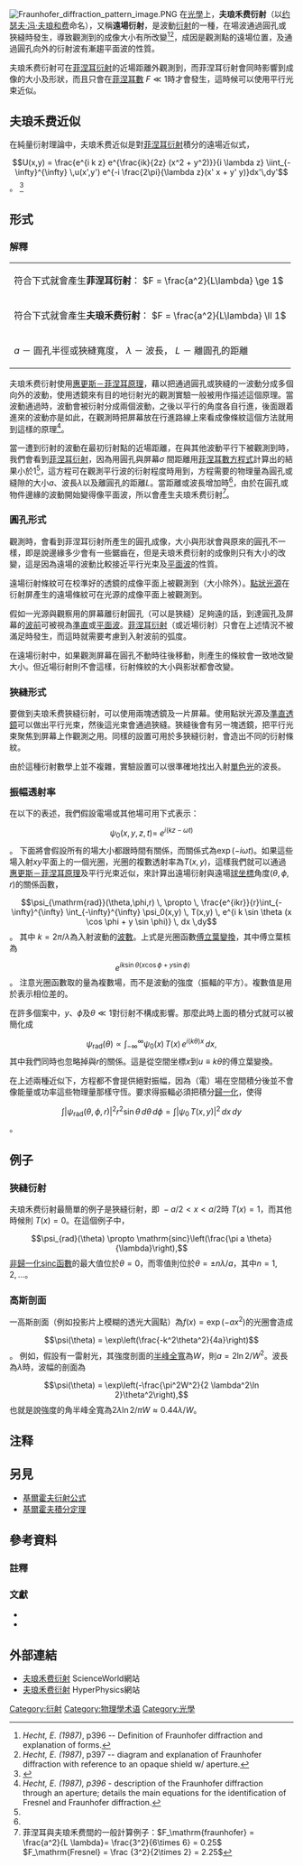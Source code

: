 {{NoteTA
| G1 = 物理学
| T = zh-hans:夫琅禾费衍射;zh-hk:夫琅和費繞射;zh-tw:夫朗和斐繞射;
| 1 = zh-hans:夫琅禾费;zh-hk:夫琅和費;zh-tw:夫朗和斐;
| 2 = zh-hans:夫琅和费;zh-hk:夫琅和費;zh-tw:夫朗和斐;
}}
[[File:Fraunhofer_diffraction_pattern_image.PNG|thumb]]
在[[光學|光學]]上，'''夫琅禾费衍射'''{{NoteTag|在中国大陆，物理学家Joseph von Fraunhofer译作“约瑟夫·冯·夫琅-{}-'''和'''费”，但在学界指该衍射时译作“夫琅-{}-'''禾'''费衍-{}-射”}}（以[[约瑟夫·冯·夫琅和费|约瑟夫·冯·夫琅和费]]命名），又稱'''遠場衍射'''，是波動[[衍射|衍射]]的一種，在場波通過圓孔或狹縫時發生，導致觀測到的成像大小有所改變<ref name="Hecht_optics_p396">''Hecht, E. (1987)'', p396 -- Definition of Fraunhofer diffraction and explanation of forms.</ref><ref name="Hecht_optics_p397">''Hecht, E. (1987)'', p397 -- diagram and explanation of Fraunhofer diffraction with reference to an opaque shield w/ aperture.</ref>，成因是觀測點的遠場位置，及通過圓孔向外的衍射波有漸趨平面波的性質。

夫琅禾费衍射可在[[菲涅耳衍射|菲涅耳衍射]]的近場距離外觀測到，而菲涅耳衍射會同時影響到成像的大小及形狀，而且只會在[[菲涅耳數|菲涅耳數]] <math>F \ll 1</math>時才會發生，這時候可以使用平行光束近似。

==夫琅禾费近似==
在純量衍射理論中，夫琅禾费近似是對[[菲涅耳衍射|菲涅耳衍射]]積分的遠場近似式，
:<math>U(x,y) = \frac{e^{i k z} e^{\frac{ik}{2z} (x^2 + y^2)}}{i \lambda z} \iint_{-\infty}^{\infty} \,u(x',y') e^{-i \frac{2\pi}{\lambda z}(x' x + y' y)}dx'\,dy'</math>。 <ref name="Goodman">{{cite book| last = Goodman| first = Joseph|title = Introduction to Fourier Optics| publisher = Roberts & Company| year = 2005| location = Englewood, Co| isbn = 0-9747077-2-4}}</ref>

==形式==
===解釋===
{| align="right" class="infobox" style="font-size:12px; text-align:center;"
|符合下式就會產生'''菲涅耳衍射'''：
<math>F = \frac{a^2}{L\lambda} \ge 1</math><br />
|-
|符合下式就會產生'''夫琅禾费衍射'''：
<math>F = \frac{a^2}{L\lambda} \ll 1</math>
|-
|<math>a</math> － 圓孔半徑或狹縫寬度，
<math>\lambda</math> － 波長，
<math>L</math> － 離圓孔的距離
|}
夫琅禾费衍射使用[[惠更斯－菲涅耳原理|惠更斯－菲涅耳原理]]，藉以把通過圓孔或狹縫的一波動分成多個向外的波動，使用透鏡來有目的地衍射光的觀測實驗一般被用作描述這個原理。當波動通過時，波動會被衍射分成兩個波動，之後以平行的角度各自行進，後面跟着進來的波動亦是如此，在觀測時把屏幕放在行進路線上來看成像條紋這個方法就用到這樣的原理<ref name="diff_hecht_3">''Hecht, E. (1987), p396'' - description of the Fraunhofer diffraction through an aperture; details the main equations for the identification of Fresnel and Fraunhofer diffraction.</ref>。

當一遭到衍射的波動在最初衍射點的近場距離，在與其他波動平行下被觀測到時，我們會看到[[菲涅耳衍射|菲涅耳衍射]]，因為用圓孔與屏幕<math>\sigma</math>
間距離用[[菲涅耳數|菲涅耳數方程式]]計算出的結果小於1<ref name="diff_hecht_3" />，這方程可在觀測平行波的衍射程度時用到，方程需要的物理量為圓孔或縫隙的大小<math>a</math>、波長<math>\lambda</math>以及離圓孔的距離<math>L</math>。當距離或波長增加時<ref name="Hecht_optics_p397" />，由於在圓孔或物件邊緣的波動開始變得像平面波，所以會產生夫琅禾费衍射<ref>菲涅耳與夫琅禾费間的一般計算例子：<math>F_\mathrm{fraunhofer} = \frac{a^2}{L \lambda}= \frac{3^2}{6\times 6} = 0.25</math><br />
<math>F_\mathrm{Fresnel} =  \frac {3^2}{2\times 2} = 2.25</math>
</ref>。

===圓孔形式===
觀測時，會看到菲涅耳衍射所產生的圓孔成像，大小與形狀會與原來的圓孔不一樣，即是說邊緣多少會有一些鋸齒在，但是夫琅禾费衍射的成像則只有大小的改變，這是因為遠場的波動比較接近平行光束及[[平面波|平面波]]的性質。

遠場衍射條紋可在校準好的透鏡的成像平面上被觀測到（大小除外）。[[點源|點狀光源]]在衍射屏產生的遠場條紋可在光源的成像平面上被觀測到。

假如一光源與觀察用的屏幕離衍射圓孔（可以是狹縫）足夠遠的話，到達圓孔及屏幕的[[波前|波前]]可被視為[[準直光束|準直]]或[[平面波|平面波]]。[[菲涅耳衍射|菲涅耳衍射]]（或近場衍射）只會在上述情況不被滿足時發生，而這時就需要考慮到入射波前的弧度。

在遠場衍射中，如果觀測屏幕在圓孔不動時往後移動，則產生的條紋會一致地改變大小。但近場衍射則不會這樣，衍射條紋的大小與影狀都會改變。

===狹縫形式===
要做到夫琅禾费狹縫衍射，可以使用兩塊透鏡及一片屏幕。使用點狀光源及[[準直透鏡|準直透鏡]]可以做出平行光束，然後這光束會通過狹縫。狹縫後會有另一塊透鏡，把平行光束聚焦到屏幕上作觀測之用。同樣的設置可用於多狹縫衍射，會造出不同的衍射條紋。

由於這種衍射數學上並不複雜，實驗設置可以很準確地找出入射[[單色光|單色光]]的波長。

===振幅透射率===
在以下的表述，我們假設電場或其他場可用下式表示：
:<math>\psi_0 (x,y,z,t) = \ e^{i (k z - \omega t)}</math>。
下面將會假設所有的場大小都跟時間有關係，而關係式為<math>\exp(-i\omega t)</math>。如果這些場入射<math>xy</math>平面上的一個光圈，光圈的複數透射率為<math>T(x,y)</math>，這樣我們就可以通過[[惠更斯－菲涅耳原理|惠更斯－菲涅耳原理]]及平行光束近似，來計算出遠場衍射與遠場[[球坐標系|球坐標]]角度<math>(\theta,\phi,r)</math>的關係函數，
:<math>\psi_{\mathrm{rad}}(\theta,\phi,r) \, \propto \, \frac{e^{ikr}}{r}\int_{-\infty}^{\infty} \int_{-\infty}^{\infty} \psi_0(x,y) \, T(x,y) \, e^{i k \sin \theta (x \cos \phi + y \sin \phi)} \, dx \,dy </math>。
其中 <math>k=2\pi/\lambda</math>為入射波動的[[波數|波數]]。上式是光圈函數[[傅立葉變換|傅立葉變換]]，其中傅立葉核為
:<math>\ e^{i k \sin \theta (x \cos \phi + y \sin \phi)}</math>。
注意光圈函數取的量為複數場，而不是波動的強度（振輻的平方）。複數值是用於表示相位差的。

在許多個案中，<math>y</math>、<math>\phi</math>及<math>\theta\ll1</math>對衍射不構成影響。那麼此時上面的積分式就可以被簡化成
:<math>\psi_{\mathrm{rad}}(\theta) \propto \int_{-\infty}^{\infty} \psi_0(x)\, T(x) \, e^{i (k\theta) x} \, dx,</math>
其中我們同時也忽略掉與<math>r</math>的關係。這是從空間坐標<math>x</math>到<math>u\equiv k\theta</math>的傅立葉變換。

在上述兩種近似下，方程都不會提供絕對振幅，因為（電）場在空間積分後並不會像能量或功率這些物理量那樣守恆。要求得振輻必須把積分[[歸一化|歸一化]]，使得
:<math>\int |\psi_\mathrm{rad}(\theta,\phi,r)|^2 r^2 \sin\theta\,d\theta\,d\phi =   \int |\psi_0\, T(x,y)|^2\, dx\,dy</math>。

==例子==
===狹縫衍射===
夫琅禾费衍射最簡單的例子是狹縫衍射，即<math>\ -a/2 < x < a/2</math>時<math>\ T(x) = 1</math>，而其他時候則<math>\ T(x)=0</math>。在這個例子中，
:<math>\psi_{rad}(\theta) \propto \mathrm{sinc}\left(\frac{\pi a \theta}{\lambda}\right),</math>
[[sinc函數|非歸一化sinc函數]]的最大值位於<math>\theta=0</math>，而零值則位於<math>\theta=\pm n\lambda/a</math>，其中<math>n=1, 2, \ldots</math>。
===高斯剖面===
一高斯剖面（例如投影片上模糊的透光大圓點）為<math>f(x) = \exp(-ax^2)</math>的光圈會造成
:<math>\psi(\theta) = \exp\left(\frac{-k^2\theta^2}{4a}\right)</math>。
例如，假設有一雷射光，其強度剖面的[[半峰全寬|半峰全寬]]為<math>W</math>，則<math>a=2\ln 2/W^2</math>。波長為<math>\lambda</math>時，波幅的剖面為
:<math>\psi(\theta) = \exp\left(-\frac{\pi^2W^2}{2 \lambda^2\ln 2}\theta^2\right),</math>
也就是說強度的角半峰全寬為<math>2\lambda\ln 2/\pi W \approx 0.44\lambda/W</math>。

== 注释 ==
{{noteFoot}}
==另見==
*[[基爾霍夫衍射公式|基爾霍夫衍射公式]]
*[[基爾霍夫積分定理|基爾霍夫積分定理]]
{{光学}}

==參考資料==
===註釋===
{{reflist}}
===文獻===
* {{cite book|author=Hecht, E.|title=Optics, 2nd edition|publisher=Addison Wesley|year=1987|isbn=0-201-11611-1}}
*{{cite book|author=Jenkins, F., White, H.|title=Fundamentals of Optics, 4th edition|publisher=McGraw-Hill INC.|year=1976|isbn=0-07-032330-5}}

==外部連結==
* [http://scienceworld.wolfram.com/physics/FraunhoferDiffraction.html 夫琅禾费衍射]{{Wayback|url=http://scienceworld.wolfram.com/physics/FraunhoferDiffraction.html |date=20060427132244 }} ScienceWorld網站{{en}}
* [http://hyperphysics.phy-astr.gsu.edu/hbase/phyopt/fraunhofcon.html 夫琅禾费衍射]{{Wayback|url=http://hyperphysics.phy-astr.gsu.edu/hbase/phyopt/fraunhofcon.html |date=20101029045057 }} HyperPhysics網站{{en}}

[[Category:衍射|Category:衍射]]
[[Category:物理學术语|Category:物理學术语]]
[[Category:光學|Category:光學]]